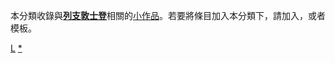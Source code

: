 {{Catnav|頁面分類|地理|国家|歐洲国家|列支敦士登}}
{{hiddencat}}
{{WPSS-cat}}
本分類收錄與'''[[列支敦士登|列支敦士登]]'''相關的[[Wikipedia:小作品|小作品]]。若要將條目加入本分類下，請加入'''{{tl|Liechtenstein-stub}}'''，或者'''{{tl|列支敦士登小作品}}'''模板。

[[Category:歐洲小作品|L]]
[[Category:列支敦士登|*]]